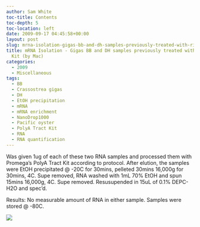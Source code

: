 ```yaml
---
author: Sam White
toc-title: Contents
toc-depth: 5
toc-location: left
date: 2009-09-17 04:45:58+00:00
layout: post
slug: mrna-isolation-gigas-bb-and-dh-samples-previously-treated-with-ribominus-kit-by-mac-2
title: mRNA Isolation - Gigas BB and DH samples previously treated with Ribominus
  Kit (by Mac)
categories:
  - 2009
  - Miscellaneous
tags:
  - BB
  - Crassostrea gigas
  - DH
  - EtOH precipitation
  - mRNA
  - mRNA enrichment
  - NanoDrop1000
  - Pacific oyster
  - PolyA Tract Kit
  - RNA
  - RNA quantification
---
```


Was given 1ug of each of these two RNA samples and processed them with Promega's PolyA Tract Kit according to protocol. After elution, the samples were EtOH precipitated @ -20C for 30mins, pelleted 30mins 16,000g for 30mins, 4C. Supe removed, RNA washed with 1mL 70% EtOH and spun 15mins 16,000g, 4C. Supe removed. Resusupended in 15uL of 0.1% DEPC-H2O and spec'd.

Results: No measurable amount of RNA in either sample. Samples were stored @ -80C.

![](https://eagle.fish.washington.edu/Arabidopsis/RNA%20Spec%20Readings/20090916%20mRNA%20BB%20DH%20ribominus_polyA.jpg)

